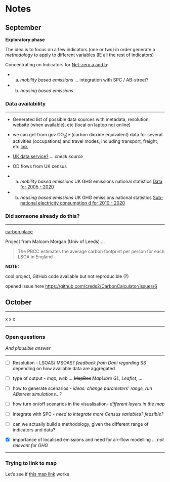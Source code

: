 # Notes

## September

**Exploratory phase**

The idea is to focus on a few indicators (one or two) in order generate a *methodology* to apply to different variables (IE all the rest of indicators)

Concentrating on Indicators for [Net-zero a and b](intro.qmd#net-zero):

- a. *mobility based emissions* ... integration with SPC $/$ AB-street?

- b. *housing based emissions*



### Data availability

---

- Generated list of possible data sources with metadata, resolution, website (when available), etc (local on laptop not online)

- we can get from gov CO<sub>2</sub>)e (carbon dioxide equivalent) data for several activities (occupations) and travel modes, including transport, freight, etc [link](https://www.gov.uk/government/statistical-data-sets/stacked-electricity-consumption-statistics-data)

- [UK data service?](https://ukdataservice.ac.uk/find-data/browse/) ... *check source*

- OD flows from UK census

- a. *mobility based emissions*
UK GHG emissions national statistics [Data for 2005 - 2020](https://www.gov.uk/government/statistics/uk-local-authority-and-regional-greenhouse-gas-emissions-national-statistics-2005-to-2020)

- b. *housing based emissions*
UK GHG emissions national statistics [Sub-national electricity consumption d for 2010 - 2020](https://www.gov.uk/government/statistical-data-sets/stacked-electricity-consumption-statistics-data)

### Did someone already do this?

---

[carbon.place](https://www.carbon.place/)

Project from Malcom Morgan (Univ of Leeds) ...

> The PBCC estimates the average carbon footprint per person for each LSOA in England


**NOTE:**

cool project, GitHub code available but not reproducible (?)

opened issue here [https://github.com/creds2/CarbonCalculator/issues/6](https://github.com/creds2/CarbonCalculator/issues/6)




## October

---

x x  x

---

### Open questions
*And plausible answer*

---

- [ ] Resolution - LSOAS/ MSOAS? *feedback from Dani regarding SS*
depending on how available data are aggregated

- [ ] type of output - *map, web ...* ~~MapBox~~ *MapLibre GL, Leaflet, ...*

- [ ] how to generate scenarios - *ideas: change parameters' range, run ABstreet simulations...?*

- [ ] how turn on/off scenarios in the visualisation- *different layers in the map*

- [ ] integrate with SPC -  *need to integrate more Census variables? feasible?*

- [ ] can we actually build a methodology, given the different range of indicators and data?

- [X] importance of localised emissions and need for air-flow modelling ... *not relevant for GHG*


---

### Trying to link to map

Let's see if [this map link](map_again.html) works 



